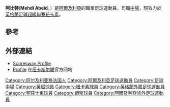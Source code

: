 {{Infobox football biography
| name           = 阿比特
| image          = RC Lens - Dijon FCO (30-05-2019) 24.jpg
| image_size     =
| caption        =
| fullname       = Mehdi Abeid<ref>{{cite web| title = Barclays Premier League: notification of shirt numbers| url = http://www.premierleague.com/content/dam/premierleague/site-content/News/publications/squad-lists/Barclays-Premier-League-Squad-Numbers-2014-15.pdf| publisher = Premier League| format = PDF| page = 14| accessdate = 16 August 2014| archive-date = 2014-08-19| archive-url = https://web.archive.org/web/20140819085139/http://www.premierleague.com/content/dam/premierleague/site-content/News/publications/squad-lists/Barclays-Premier-League-Squad-Numbers-2014-15.pdf| dead-url = yes}}</ref>
| birth_date     = {{birth date and age|1992|08|06|df=y}}
| birth_place    = [[法國|法國]][[蒙特勒伊_(塞納-聖但尼省)|蒙特勒伊]]
| height         = {{height|m=1.80}}<ref>{{cite web |url= http://www.nufc.co.uk/page/Teams/Under-21sPlayerProfile/0,,10278~3446478,00.html |title= Newcastle United - Mehdi Abeid |author= <!--Staff writer(s); no by-line.--> |date= 2013 |publisher= Newcastle United |accessdate= 9 January 2015 |archive-date= 2019-06-01 |archive-url= https://web.archive.org/web/20190601194739/https://www.nufc.co.uk/page/teams/under-21splayerprofile/0,,10278~3446478,00.html |dead-url= yes }}</ref>
| position       = [[中場|中場]]
| currentclub    = [[紐卡素足球會|紐卡素]]
| clubnumber     = 30
| youthyears1    = 1999–2002
| youthclubs1    = Thiais
| youthyears2    = 2002–2003
| youthclubs2    = US Alfortville
| youthyears3    = 2003–2011
| youthclubs3    = [[朗斯競賽會|朗斯]]
| years1         = 2011–
| clubs1         = [[紐卡素足球會|紐卡素]]
| caps1          = 13
| goals1         = 0
| years2         = 2013
| clubs2         = → [[聖莊士東足球會|聖莊士東]] (租借)
| caps2          = 12
| goals2         = 0
| years3         = 2013–2014
| clubs3         = → [[彭拿典奈高斯足球會|彭拿典奈高斯]](租借)
| caps3          = 28
| goals3         = 7
| nationalyears1 = 2007–2008
| nationalteam1  = [[法國國家足球隊|法国U16]]
| nationalcaps1  = 11
| nationalgoals1 = 2
| nationalyears2 = 2008–2009
| nationalteam2  = [[法國國家足球隊|法国U17]]
| nationalcaps2  = 16
| nationalgoals2 = 3
| nationalyears3 = 2010
| nationalteam3  = [[法國國家足球隊|法国U18]]
| nationalcaps3  = 2
| nationalgoals3 = 0
| nationalyears4 = 2011
| nationalteam4  = [[阿爾及利亞國家足球隊|阿尔及利亚U23]]
| nationalcaps4  = 5
| nationalgoals4 = 0
| nationalyears5 = 2015–
| nationalteam5  = [[阿爾及利亞國家足球隊|阿尔及利亚]]
| nationalcaps5  = 1
| nationalgoals5 = 0
| club-update    = 2015年6月14日 (EST)
| nationalteam-update = 2015年6月14日 (EST)
}}
'''阿比特'''('''Mehdi Abeid'''，{{bd|1992年|8月6日|catIdx=Abeid}}）是[[阿爾及利亞|阿爾及利亞]]的職業足球運動員，司職[[中場|中場]]，現效力於[[英格蘭足球超級聯賽|英格蘭足球超級聯賽]][[紐卡素足球會|紐卡素]]。

==參考==
{{Reflist}}

==外部連結==
*[https://web.archive.org/web/20171026170937/http://www.scoresway.com/?sport=soccer&page=player&id=132629 Scoresway Profile]
* [http://www.nufc.co.uk/page/Teams/PlayerProfile/0,,10278~57565,00.html Profile] {{Wayback|url=http://www.nufc.co.uk/page/Teams/PlayerProfile/0,,10278~57565,00.html |date=20160113041836 }} 在[[纽卡斯尔联足球俱乐部|纽卡斯尔联]]官方网站

{{2019年非洲國家盃阿爾及利亞參賽名單}}
{{南特球员名单}}

{{DEFAULTSORT: Abeid, Mehdi}}
[[Category:阿尔及利亚裔法国人|Category:阿尔及利亚裔法国人]]
[[Category:阿爾及利亞足球運動員|Category:阿爾及利亞足球運動員]]
[[Category:足球中場|Category:足球中場]]
[[Category:英超球員|Category:英超球員]]
[[Category:紐卡素球員|Category:紐卡素球員]]
[[Category:英格蘭外籍足球運動員|Category:英格蘭外籍足球運動員]]
[[Category:聖莊士東球員|Category:聖莊士東球員]]
[[Category:朗斯球員|Category:朗斯球員]]
[[Category:阿爾及利亞旅外足球運動員|Category:阿爾及利亞旅外足球運動員]]